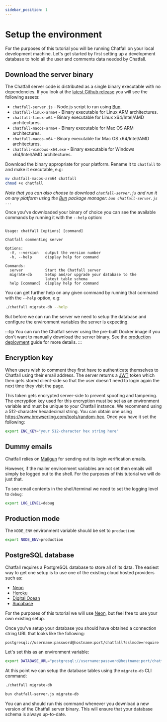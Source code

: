 ```yaml
---
sidebar_position: 1
---
```



# Setup the environment

For the purposes of this tutorial you will be running Chatfall on your local development machine. Let's get started by first setting up a development database to hold all the user and comments data needed by Chatfall.

## Download the server binary

The Chatfall server code is distributed as a single binary executable with no dependencies. If you look at the [latest Github release](https://github.com/hiddentao/chatfall/releases/latest) you will see the following assets:

* `chatfall-server.js` - Node.js script to run using [Bun](https://bun.sh).
* `chatfall-linux-arm64` - Binary executable for Linux ARM architectures.
* `chatfall-linux-x64` - Binary executable for Linux x64/Intel/AMD architectures.
* `chatfall-macos-arm64` - Binary executable for Mac OS ARM architectures.
* `chatfall-macos-x64` - Binary executable for Mac OS x64/Intel/AMD architectures.
* `chatfall-windows-x64.exe` - Binary executable for Windows x64/Intel/AMD architectures.

Download the binary appropriate for your platform. Rename it to `chatfall` to and make it executable, e.g:

```bash
mv chatfall-macos-arm64 chatfall
chmod +x chatfall
```

_Note that you can also choose to download `chatfall-server.js` and run it on any platform using the [Bun](https://bun.sh) package manager: `bun chatfall-server.js ...`_

Once you've downloaded your binary of choice you can see the available commands by running it with the `--help` option:

```bas./chatfall --help

Usage: chatfall [options] [command]

Chatfall commenting server

Options:
  -V, --version   output the version number
  -h, --help      display help for command

Commands:
  server          Start the Chatfall server
  migrate-db      Setup and/or upgrade your database to the
                  latest table schema
  help [command]  display help for command
```

You can get further help on any given command by running that command with the `--help` option, e.g:

```bash
./chatfall migrate-db --help
```

But before we can run the server we need to setup the database and configure the environment variables the server is expecting.

:::tip
You can run the Chatfall server using the pre-built Docker image if you don't want to manually download the server binary. See the [production deployment](/docs/production-deployment/server) guide for more details.
:::

## Encryption key

When users wish to comment they first have to authenticate themselves to Chatfall using their email address. The server returns a [JWT](https://jwt.io/) token which then gets stored client-side so that the user doesn't need to login again the next time they visit the page. 

This token gets encrypted server-side to prevent spoofing and tampering. The encryption key used for this encryption must be set as an environment variable and must be unique to your Chatfall instance. We recommend using a 512-character hexadecimal string. You can obtain one using https://www.browserling.com/tools/random-hex. Once you have it set the following:


```bash
export ENC_KEY="your 512-character hex string here"
```

## Dummy emails 

Chatfall relies on [Mailgun](https://mailgun.com) for sending out its login verification emails. 

However, if the mailer environment variables are not set then emails will simply be logged out to the shell. For the purposes of this tutorial we will do just that.

To see email contents in the shell/terminal we need to set the logging level to `debug`:

```bash
export LOG_LEVEL=debug
```

## Production mode

The `NODE_ENV` environment variable should be set to `production`:
  
```bash
export NODE_ENV=production
```

## PostgreSQL database

Chatfall requires a PostgreSQL database to store all of its data. The easiest way to get one setup is to use one of the existing cloud hosted providers such as:

* [Neon](https://neon.tech/)
* [Heroku](https://www.heroku.com/postgres)
* [Digital Ocean](https://www.digitalocean.com/products/managed-databases)
* [Supabase](https://supabase.com/)

For the purposes of this tutorial we will use [Neon](https://neon.tech), but feel free to use your own existing setup.

Once you've setup your database you should have obtained a connection string URL that looks like the following:

```
postgresql://username:password@hostname:port/chatfall?sslmode=require
```

Let's set this as an environment variable:

```bash
export DATABASE_URL="postgresql://username:password@hostname:port/chatfall?sslmode=require"
```

At this point we can setup the database tables using the `migrate-db` CLI command:

<Tabs>
<TabItem value="binary" label="Binary">

```bash
./chatfall migrate-db
```

</TabItem>
<TabItem value="bun" label="Bun">

```bash
bun chatfall-server.js migrate-db
```

</TabItem>
</Tabs>


You can and should run this command whenever you download a new version of the Chatfall server binary. This will ensure that your database schema is always up-to-date.


